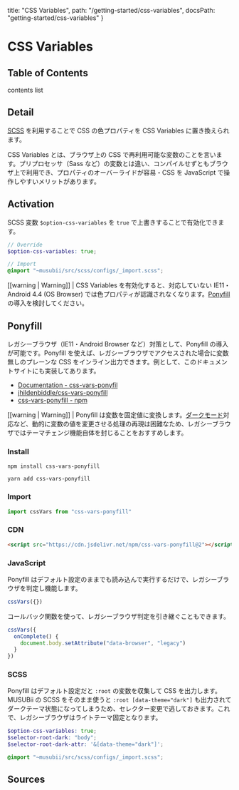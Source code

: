   title: "CSS Variables",
  path: "/getting-started/css-variables",
  docsPath: "getting-started/css-variables"
}


# CSS Variables

## Table of Contents

contents list

## Detail

[SCSS](/getting-started/using-with-scss) を利用することで CSS の色プロパティを CSS Variables に置き換えられます。

CSS Variables とは、ブラウザ上の CSS で再利用可能な変数のことを言います。プリプロセッサ（Sass など）の変数とは違い、コンパイルせずともブラウザ上で利用でき、プロパティのオーバーライドが容易・CSS を JavaScript で操作しやすいメリットがあります。

## Activation

SCSS 変数 `$option-css-variables` を `true` で上書きすることで有効化できます。

```scss
// Override
$option-css-variables: true;

// Import
@import "~musubii/src/scss/configs/_import.scss";
```

[[warning | Warning]]
| CSS Variables を有効化すると、対応していない IE11・Android 4.4 (OS Browser) では色プロパティが認識されなくなります。[Ponyfill](#ponyfill) の導入を検討してください。

## Ponyfill

レガシーブラウザ（IE11・Android Browser など）対策として、Ponyfill の導入が可能です。Ponyfill を使えば、レガシーブラウザでアクセスされた場合に変数無しのプレーンな CSS をインライン出力できます。例として、このドキュメントサイトにも実装してあります。

- [Documentation - css-vars-ponyfil](https://jhildenbiddle.github.io/css-vars-ponyfill/#/)
- [jhildenbiddle/css-vars-ponyfill](https://github.com/jhildenbiddle/css-vars-ponyfill)
- [css-vars-ponyfill - npm](https://www.npmjs.com/package/css-vars-ponyfill)

[[warning | Warning]]
| Ponyfill は変数を固定値に変換します。[ダークモード](/getting-started/dark-mode)対応など、動的に変数の値を変更させる処理の再現は困難なため、レガシーブラウザではテーマチェンジ機能自体を封じることをおすすめします。

### Install

```
npm install css-vars-ponyfill
```

```
yarn add css-vars-ponyfill
```

### Import

```js
import cssVars from "css-vars-ponyfill"
```

### CDN

```html
<script src="https://cdn.jsdelivr.net/npm/css-vars-ponyfill@2"></script>
```

### JavaScript

Ponyfill はデフォルト設定のままでも読み込んで実行するだけで、レガシーブラウザを判定し機能します。

```js
cssVars({})
```

コールバック関数を使って、レガシーブラウザ判定を引き継ぐこともできます。

```js
cssVars({
  onComplete() {
    document.body.setAttribute("data-browser", "legacy")
  }
})
```

### SCSS

Ponyfill はデフォルト設定だと `:root` の変数を収集して CSS を出力します。MUSUBii の SCSS をそのまま使うと `:root [data-theme="dark"]` も出力されてダークテーマ状態になってしまうため、セレクター変更で逃しておきます。これで、レガシーブラウザはライトテーマ固定となります。

```scss
$option-css-variables: true;
$selector-root-dark: "body";
$selector-root-dark-attr: '&[data-theme="dark"]';

@import "~musubii/src/scss/configs/_import.scss";
```

## Sources

<PreviewSources title={meta.title} docsPath={meta.docsPath} />
